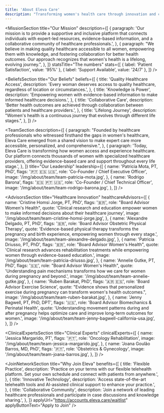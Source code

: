 ```yaml
---
title: 'About Eleva Care'
description: "Transforming women's health care through innovation and compassion"
---
```




<HeadlineSection
  headingLevel="h1"
  title="Transforming women's health care through innovation and compassion"
  description="At Eleva Care, we are dedicated to empowering women of all ages to take control of their health and well-being."
/>

<MissionSection
  title="Our Mission"
  description={[
    {
      paragraph:
        'Our mission is to provide a supportive and inclusive platform that connects individuals with expert-led resources, evidence-based information, and a collaborative community of healthcare professionals.',
    },
    {
      paragraph:
        "We believe in making quality healthcare accessible to all women, empowering them with knowledge, and fostering collaboration for better health outcomes. Our approach recognizes that women's health is a lifelong, evolving journey.",
    },
  ]}
  statsTitle="The numbers"
  stats={[
    { label: 'Patient Satisfaction', value: '95%' },
    { label: 'Support Available', value: '24/7' },
  ]}
/>

<HeadlineSection
  label="Our Vision"
  title="Bridging science and care for every woman"
  description="To bridge the gap between scientific research and practical application, delivering accessible and personalized women's health care solutions throughout every life stage."
/>

<BeliefsSection
  title="Our Beliefs"
  beliefs={[
    {
      title: 'Quality Healthcare Access',
      description:
        'Every woman deserves access to quality healthcare, regardless of location or circumstances.',
    },
    {
      title: 'Knowledge is Power',
      description:
        'Empowering women with evidence-based information to make informed healthcare decisions.',
    },
    {
      title: 'Collaborative Care',
      description:
        'Better health outcomes are achieved through collaboration between patients and healthcare providers.',
    },
    {
      title: 'Lifelong Journey',
      description:
        "Women's health is a continuous journey that evolves through different life stages.",
    },
  ]}
/>

<HeadlineSection
  label="Meet our team"
  title="Led by healthcare innovators and experts"
  description="Our team combines expertise in women's health, technology, and patient care to revolutionize healthcare delivery."
/>

<TeamSection
  description={[
    {
      paragraph:
        "Founded by healthcare professionals who witnessed firsthand the gaps in women's healthcare, Eleva Care emerged from a shared vision to make expert care more accessible, personalized, and comprehensive.",
    },
    {
      paragraph:
        'Today, Eleva Care is transforming how women access and experience healthcare. Our platform connects thousands of women with specialized healthcare providers, offering evidence-based care and support throughout every life stage.',
    },
  ]}
  title="Our Leadership"
  leadership={[
    {
      name: 'Patricia Mota, PT, PhD',
      flags: '🇵🇹 🇪🇸 🇺🇸',
      role: 'Co-Founder / Chief Executive Officer',
      image: '/img/about/team/team-patricia-mota.jpg',
    },
    {
      name: 'Rodrigo Barona',
      flags: '🇪🇸 🇵🇹 🇺🇸',
      role: 'Co-Founder / Chief Technical Officer',
      image: '/img/about/team/team-rodrigo-barona.jpg',
    },
  ]}
/>

<HeadlineSection
  label="Guided by industry experts"
  title="Board of Advisors"
  description="Our advisory board brings together leading voices in women's health, healthcare innovation, and digital transformation."
/>

<AdvisorsSection
  title="Healthcare Innovation"
  healthcareAdvisors={[
    {
      name: 'Cristine Homsi Jorge, PT, PhD',
      flags: '🇧🇷',
      role: "Board Advisor Women's Health",
      quote:
        'Clinical research and education empower women to make informed decisions about their healthcare journey',
      image: '/img/about/team/team-cristine-homsi-jorge.jpg',
    },
    {
      name: 'Alexandre Delgado, PT, PhD',
      flags: '🇧🇷',
      role: 'Board Advisor Obstetric Physical Therapy',
      quote:
        'Evidence-based physical therapy transforms the pregnancy and birth experience, empowering women through every stage.',
      image: '/img/about/team/team-alexandre-delgado.jpg',
    },
    {
      name: 'Patricia Driusso, PT, PhD',
      flags: '🇧🇷',
      role: "Board Advisor Women's Health",
      quote:
        'Clinical research advances rehabilitation treatments while empowering women through evidence-based education.',
      image: '/img/about/team/team-patricia-driusso.jpg',
    },
    {
      name: 'Annelie Gutke, PT, PhD',
      flags: '🇸🇪',
      role: "Board Advisor Women's Health",
      quote:
        'Understanding pain mechanisms transforms how we care for women during pregnancy and beyond.',
      image: '/img/about/team/team-annelie-gutke.jpg',
    },
    {
      name: 'Ruben Barakat, PhD',
      flags: '🇦🇷 🇪🇸',
      role: 'Board Advisor Exercise Science',
      quote:
        "Evidence shows that personalized exercise during pregnancy can transform women's health outcomes.",
      image: '/img/about/team/team-ruben-barakat.jpg',
    },
    {
      name: 'Jenny Bagwell, PT, PhD, DPT',
      flags: '🇺🇸',
      role: 'Board Advisor Biomechanics & Perinatal Health',
      quote:
        'Understanding movement patterns during and after pregnancy helps optimize care and improve long-term outcomes for women.',
      image: '/img/about/team/team-jenny-bagwell-california-usa.jpg',
    },
  ]}
/>

<ClinicalExpertsSection
  title="Clinical Experts"
  clinicalExperts={[
    {
      name: 'Jessica Margarido, PT',
      flags: '🇵🇹',
      role: 'Oncology Rehabilitation',
      image: '/img/about/team/team-jessica-margarido.jpg',
    },
    {
      name: 'Joana Goulão Barros, MD, PhD',
      flags: '🇵🇹',
      role: 'Obstetrics & Gynecology',
      image: '/img/about/team/team-joana-barros.jpg',
    },
  ]}
/>

<HeadlineSection
  label="Join our network"
  title="Transform women's healthcare with us"
  description="Join a community of dedicated healthcare professionals making quality care accessible to women everywhere."
/>

<JoinNetworkSection
  title="Why Join Eleva"
  benefits={[
    {
      title: 'Flexible Practice',
      description:
        'Practice on your terms with our flexible telehealth platform. Set your own schedule and connect with patients from anywhere.',
    },
    {
      title: 'Innovative Technology',
      description:
        'Access state-of-the-art telehealth tools and AI-assisted clinical support to enhance your practice.',
    },
    {
      title: 'Collaborative Community',
      description:
        'Join a network of leading healthcare professionals and participate in case discussions and knowledge sharing.',
    },
  ]}
  applyUrl="https://accounts.eleva.care/waitlist"
  applyButtonText="Apply to Join"
/>
